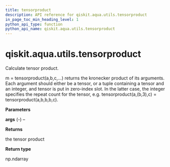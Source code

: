 ```yaml
---
title: tensorproduct
description: API reference for qiskit.aqua.utils.tensorproduct
in_page_toc_min_heading_level: 1
python_api_type: function
python_api_name: qiskit.aqua.utils.tensorproduct
---
```


<span id="qiskit-aqua-utils-tensorproduct" />

# qiskit.aqua.utils.tensorproduct

<Function id="qiskit.aqua.utils.tensorproduct" isDedicatedPage={true} github="https://github.com/qiskit-community/qiskit-aqua/tree/stable/0.8/qiskit/aqua/utils/tensor_product.py" signature="tensorproduct(*args)">
  Calculate tensor product.

  m = tensorproduct(a,b,c,…) returns the kronecker product of its arguments. Each argument should either be a tensor, or a tuple containing a tensor and an integer, and tensor is put in zero-index slot. In the latter case, the integer specifies the repeat count for the tensor, e.g. tensorproduct(a,(b,3),c) = tensorproduct(a,b,b,b,c).

  **Parameters**

  **args** (*-*) –

  **Returns**

  the tensor product

  **Return type**

  np.ndarray
</Function>

